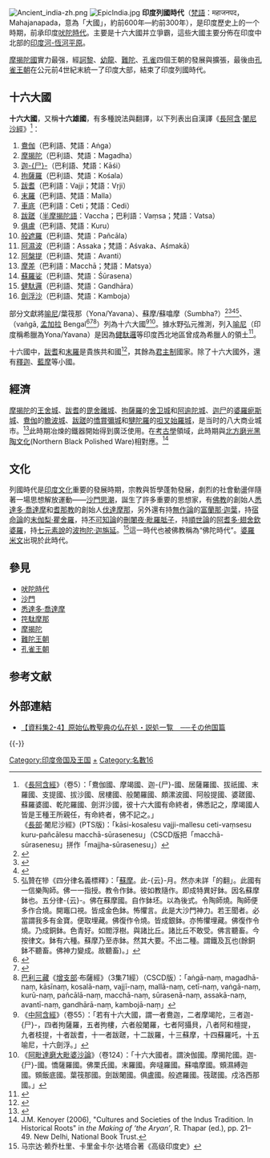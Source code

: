 {{印度历史}}
[[File:Ancient_india-zh.png|right]]
[[File:EpicIndia.jpg|right]]
'''印度列國時代'''（[[梵語|梵語]]：महाजनपद，Mahajanapada，意為「大國」，約前600年—約前300年），是印度歷史上的一个時期，前承印度[[吠陀時代|吠陀時代]]。主要是十六大國并立爭霸，這些大國主要分佈在印度中北部的[[印度河-恆河平原|印度河-恆河平原]]。

[[摩揭陀|摩揭陀國]]實力最强，經[[訶黎王朝|訶黎]]、[[幼龍王朝|幼龍]]、[[難陀王朝|難陀]]、[[孔雀王朝|孔雀]]四個王朝的發展與擴張，最後由[[孔雀王朝|孔雀王朝]]在公元前4世紀末統一了印度大部，結束了印度列國時代。

== 十六大國 ==
'''十六大國'''，又稱'''十六雄國'''，有多種說法與翻譯，以下列表出自漢譯《[[長阿含經|長阿含]]·[[闍尼沙經|闍尼沙經]]》<ref>《[[長阿含經|長阿含經]]》（卷5）：「鴦伽國、摩竭國、迦-{尸}-國、居薩羅國、拔祇國、末羅國、支提國、拔沙國、居樓國、般闍羅國、頗漯波國、阿般提國、婆蹉國、蘇羅婆國、乾陀羅國、劍洴沙國，彼十六大國有命終者，佛悉記之，摩竭國人皆是王種王所親任，有命終者，佛不記之。」<br/>
《[[長部|長部]]·闍尼沙經》(PTS版)：「kāsi-kosalesu vajji-mallesu ceti-vaṃsesu kuru-pañcālesu macchā-sūrasenesu」（CSCD版把「macchā-sūrasenesu」拼作「majjha-sūrasenesu」）</ref>：

#[[鴦伽|鴦伽]]（巴利語、梵語：Aṅga）
#[[摩揭陀|摩揭陀]]（巴利語、梵語：Magadha）
#[[迦尸|迦-{尸}-]]（巴利語、梵語：Kāśi）
#[[拘薩羅|拘薩羅]]（巴利語、梵語：Kośala）
#[[跋耆|跋耆]]（巴利語：Vajji；梵語：Vṛji）
#[[末羅|末羅]]（巴利語、梵語：Malla）
#[[車底|車底]]（巴利語：Ceti；梵語：Cedi）
#[[跋蹉|跋蹉]]（[[半摩揭陀語|半摩揭陀語]]：Vaccha；巴利語：Vaṃsa；梵語：Vatsa）
#[[俱盧|俱盧]]（巴利語、梵語：Kuru）
#[[般遮羅|般遮羅]]（巴利語、梵語：Pañcāla）
#[[阿濕波|阿濕波]]（巴利語：Assaka；梵語：Aśvaka、Aśmakā）
#[[阿槃提|阿槃提]]（巴利語、梵語：Avanti）
#[[摩差|摩差]]（巴利語：Macchā；梵語：Matsya）
#[[蘇羅娑|蘇羅娑]]（巴利語、梵語：Śūrasena）
#[[健馱邏|健馱邏]]（巴利語、梵語：Gandhāra）
#[[劍浮沙|劍浮沙]]（巴利語、梵語：Kamboja）

部分文獻將[[喻尼|喻尼]]/葉筏那（Yona/Yavana）、蘇摩/蘇噏摩（Sumbha?）<ref>{{cite web |author1=森章司 |title=蘇摩国 - 原始仏教聖典資料による釈尊伝の研究 |url=http://www.sakya-muni.jp/pdf/mono15_s02_11.pdf |access-date=2020-06-04 |archive-date=2013-10-28 |archive-url=https://web.archive.org/web/20131028173500/http://www.sakya-muni.jp/pdf/mono15_s02_11.pdf |dead-url=no }}</ref><ref>{{cite web|author1=森章司|title=【補註15】Sumbha（スンバ国）|url=http://www.sakya-muni.jp/pdf/mono15_s02_15.pdf|access-date=2020-06-04|archive-date=2013-10-28|archive-url=https://web.archive.org/web/20131028223940/http://www.sakya-muni.jp/pdf/mono15_s02_15.pdf|dead-url=no}}</ref><ref>{{cite web|title=Shumbha, Sumbha, Śumbha: 10 definitions|url=https://www.wisdomlib.org/definition/shumbha|quote=A country in which was Desaka (?), where Udayi visited the Buddha during a stay there, and had a conversation with him|access-date=2020-06-04|archive-date=2020-06-04|archive-url=https://web.archive.org/web/20200604212040/https://www.wisdomlib.org/definition/shumbha|dead-url=no}}</ref><ref>弘贊在犙《四分律名義標釋》：「[[蘇摩|蘇摩]]。此-{云}-月。然亦未詳「的翻」。此國有一信樂陶師。佛一一指授。教令作鉢。彼如教隨作。即成特異好鉢。因名蘇摩鉢也。五分律-{云}-。佛在蘇摩國。自作鉢坯。以為後式。令陶師燒。陶師便多作合燒。開竈口視。皆成金色鉢。怖懼言。此是大沙門神力。若王聞者。必當謂我多有金寶。便取埋藏。佛復作令燒。皆成銀鉢。亦怖懼埋藏。佛復作令燒。乃成銅鉢。色青好。如閻浮樹。與諸比丘。諸比丘不敢受。佛言聽畜。今按律文。鉢有六種。蘇摩乃至赤鉢。然其大要。不出二種。謂鐵及瓦也(餘銅鉢不聽畜。佛神力變成。故聽畜)。」 </ref>、{{tsl|en|Vanga Kingdom|崩伽}}（vaṅgā, [[孟加拉|孟加拉]] Bengal<ref>{{cite web |title=AN 3 70: Sorts of Sabbath |url=http://obo.genaud.net/dhamma-vinaya/pts/an/03_threes/an03.070.wood.pts.htm#n23 |access-date=2020-06-04 |archive-date=2020-08-14 |archive-url=https://web.archive.org/web/20200814053305/http://obo.genaud.net/dhamma-vinaya/pts/an/03_threes/an03.070.wood.pts.htm#n23 |dead-url=no }}</ref><ref>{{cite web|title=Vanga - Palikanon|url=http://www.palikanon.com/english/pali_names/va/vanga.htm|quote=It is nowhere mentioned in the four Nikāyas, nor included among the  Mahājanapadas.……The Milinda (p. 359) mentions Vanga as a trading place to be reached by sea.|access-date=2020-06-04|archive-date=2020-08-06|archive-url=https://web.archive.org/web/20200806080037/http://www.palikanon.com/english/pali_names/va/vanga.htm|dead-url=no}}</ref><ref>[[巴利三藏|巴利三藏]]《[[增支部|增支部]]·布薩經》（3集71經）（CSCD版）：「aṅgā-naṃ, magadhā-naṃ, kāsīnaṃ, kosalā-naṃ, vajjī-naṃ, mallā-naṃ, cetī-naṃ, vaṅgā-naṃ, kurū-naṃ, pañcālā-naṃ, macchā-naṃ, sūrasenā-naṃ, assakā-naṃ, avantī-naṃ, gandhārā-naṃ, kambojā-naṃ」</ref>）列為十六大國<ref>《[[中阿含經|中阿含經]]》（卷55）：「若有十六大國，謂一者鴦迦，二者摩竭陀，三者迦-{尸}-，四者拘薩羅，五者拘樓，六者般闍羅，七者阿攝貝，八者阿和檀提，九者枝提，十者跋耆，十一者跋蹉，十二跋羅，十三蘇摩，十四蘇羅吒，十五喻尼，十六劍浮。」</ref><ref>《[[阿毗達磨大毗婆沙論|阿毗達磨大毗婆沙論]]》（卷124）：「十六大國者。謂泱伽國。摩揭陀國。迦-{尸}-國。憍薩羅國。佛栗氏國。末羅國。奔噠羅國。蘇噏摩國。頞濕縛迦國。頞飯底國。葉筏那國。劍跋闍國。俱盧國。般遮羅國。筏蹉國。戍洛西那國。」</ref>。據水野弘元推測，列入[[喻尼|喻尼]]（印度稱希臘為Yona/Yavana）是因為[[健馱邏|健馱邏]]等印度西北地區曾成為希臘人的領土<ref>{{cite book |author1=水野弘元 |title=巴利論書硏究 |url=https://books.google.com.tw/books?id=fkL79shlcPUC&pg=PA74&lpg=PA74&source=bl&ots=bxROWsmrvm&sig=ACfU3U3YRzRSfolYHD3d9it-76G5w180Kg&hl=zh-TW&sa=X&ved=2ahUKEwjPsICe1-fpAhURGqYKHcJoBlIQ6AEwAXoECAkQAQ#v=onepage&q&f=false |access-date=2020-06-04 |archive-date=2020-06-04 |archive-url=https://web.archive.org/web/20200604120835/https://books.google.com.tw/books?id=fkL79shlcPUC&pg=PA74&lpg=PA74&source=bl&ots=bxROWsmrvm&sig=ACfU3U3YRzRSfolYHD3d9it-76G5w180Kg&hl=zh-TW&sa=X&ved=2ahUKEwjPsICe1-fpAhURGqYKHcJoBlIQ6AEwAXoECAkQAQ#v=onepage&q&f=false |dead-url=no }}</ref>。

十六國中，[[跋耆|跋耆]]和[[末羅|末羅]]是貴族共和國<ref>{{Cite web |url=http://www.doc88.com/p-436424158470.html |title=古代印度的共和国 |access-date=2017-07-30 |archive-date=2019-05-13 |archive-url=https://web.archive.org/web/20190513235046/http://www.doc88.com/p-436424158470.html |dead-url=no }}</ref>，其餘為[[君主制|君主制]]國家。除了十六大國外，還有[[釋迦|釋迦]]、[[藍摩國|藍摩]]等小國。

== 經濟 ==
[[摩揭陀|摩揭陀]]的[[王舍城|王舍城]]、[[跋耆|跋耆]]的[[毘舍離|毘舍離城]]、[[拘薩羅|拘薩羅]]的[[舍卫城|舍卫城]]和[[阿逾陀城|阿逾陀城]]、[[迦尸|迦尸]]的[[婆羅痆斯|婆羅痆斯城]]、[[鴦伽|鴦伽]]的[[鴦伽|瞻波城]]、[[跋蹉|跋蹉]]的[[憍賞彌|憍賞彌城]]和[[健馱邏國|犍陀羅]]的[[呾叉始羅|呾叉始羅城]]，是当时的八大商业城市。<ref>{{Cite web |url=http://blog.sina.cn/dpool/blog/s/blog_74b1a45801019vf7.html |title=印度列国时代（公元前6世纪——前4世纪）_世界古代文明 |access-date=2015-01-12 |archive-date=2019-05-14 |archive-url=https://web.archive.org/web/20190514064328/http://blog.sina.cn/dpool/blog/s/blog_74b1a45801019vf7.html |dead-url=no }}</ref>此時期冶煉的鐵器開始得到廣泛使用。在[[考古學|考古學]]領域，此時期與[[北方磨光黑陶文化|北方磨光黑陶文化]](Northern Black Polished Ware)相對應。<ref>J.M. Kenoyer (2006), "Cultures and Societies of the Indus Tradition. In Historical Roots" in ''the Making of ‘the Aryan’'', R. Thapar (ed.), pp. 21–49. New Delhi, National Book Trust.</ref>

== 文化 ==
列國時代是[[印度文化|印度文化]]重要的發展時期，宗教與哲學蓬勃發展，劇烈的社會動盪伴隨著一場思想解放運動——[[沙門思潮|沙門思潮]]，誕生了許多重要的思想家，有[[佛教|佛教]]的創始人[[悉達多·喬達摩|悉達多·喬達摩]]和[[耆那教|耆那教]]的創始人[[伐達摩那|伐達摩那]]，另外還有持[[無作論|無作論]]的[[富蘭那·迦葉|富蘭那·迦葉]]，持[[宿命論|宿命論]]的[[末伽梨·瞿舍羅|末伽梨·瞿舍羅]]，持[[不可知論|不可知論]]的[[刪闍夜·毗羅胝子|刪闍夜·毗羅胝子]]，持[[順世論|順世論]]的[[阿耆多·翅舍欽婆羅|阿耆多·翅舍欽婆羅]]，持[[七元素說|七元素說]]的[[波拘陀·迦旃延|波拘陀·迦旃延]]。<ref>马宗达·赖乔杜里、卡里金卡尔·达塔合著《高级印度史》</ref>這一時代也被佛教稱為“佛陀時代”。[[婆羅米文|婆羅米文]]出現於此時代。

== 參見 ==
*[[吠陀時代|吠陀時代]]
*[[沙門|沙門]]
*[[悉達多·喬達摩|悉達多·喬達摩]]
*[[笩駄摩那|笩駄摩那]]
*[[摩揭陀|摩揭陀]]
*[[難陀王朝|難陀王朝]]
*[[孔雀王朝|孔雀王朝]]

== 参考文献 ==
{{Reflist|2}}

== 外部連結==
* [http://www.sakya-muni.jp/monograph/85/2-132-4/ 【資料集2-4】原始仏教聖典の仏在処・説処一覧　──その他国篇] {{Wayback|url=http://www.sakya-muni.jp/monograph/85/2-132-4/ |date=20160523162211 }}

{{-}}
{{印度列国时代}}

[[Category:印度帝国及王国|Category:印度帝国及王国]]
[[Category:佛教史地|+]]
[[Category:名數16|Category:名數16]]